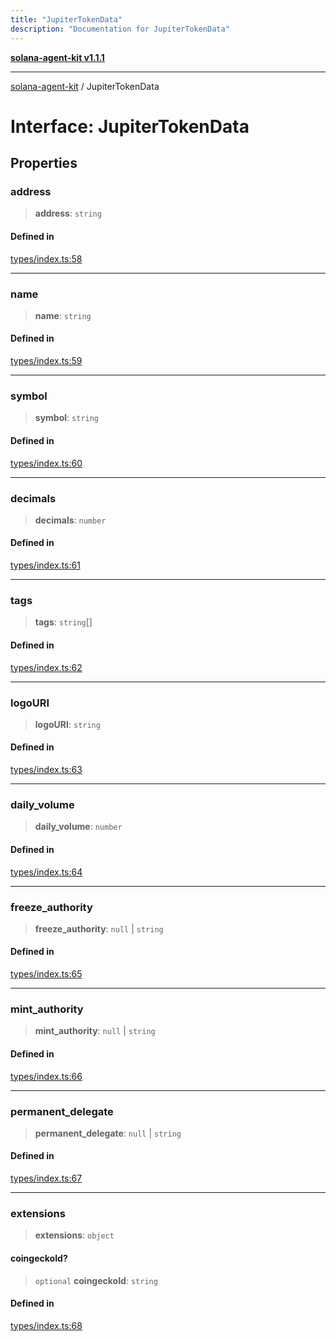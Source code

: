 ```yaml
---
title: "JupiterTokenData"
description: "Documentation for JupiterTokenData"
---
```


[**solana-agent-kit v1.1.1**](../README.md)

***

[solana-agent-kit](../README.md) / JupiterTokenData

# Interface: JupiterTokenData

## Properties

### address

> **address**: `string`

#### Defined in

[types/index.ts:58](https://github.com/scriptscrypt/solana-agent-kit/blob/a820222cbc6538b7b24a8b29ee43679a229c9635/src/types/index.ts#L58)

***

### name

> **name**: `string`

#### Defined in

[types/index.ts:59](https://github.com/scriptscrypt/solana-agent-kit/blob/a820222cbc6538b7b24a8b29ee43679a229c9635/src/types/index.ts#L59)

***

### symbol

> **symbol**: `string`

#### Defined in

[types/index.ts:60](https://github.com/scriptscrypt/solana-agent-kit/blob/a820222cbc6538b7b24a8b29ee43679a229c9635/src/types/index.ts#L60)

***

### decimals

> **decimals**: `number`

#### Defined in

[types/index.ts:61](https://github.com/scriptscrypt/solana-agent-kit/blob/a820222cbc6538b7b24a8b29ee43679a229c9635/src/types/index.ts#L61)

***

### tags

> **tags**: `string`[]

#### Defined in

[types/index.ts:62](https://github.com/scriptscrypt/solana-agent-kit/blob/a820222cbc6538b7b24a8b29ee43679a229c9635/src/types/index.ts#L62)

***

### logoURI

> **logoURI**: `string`

#### Defined in

[types/index.ts:63](https://github.com/scriptscrypt/solana-agent-kit/blob/a820222cbc6538b7b24a8b29ee43679a229c9635/src/types/index.ts#L63)

***

### daily\_volume

> **daily\_volume**: `number`

#### Defined in

[types/index.ts:64](https://github.com/scriptscrypt/solana-agent-kit/blob/a820222cbc6538b7b24a8b29ee43679a229c9635/src/types/index.ts#L64)

***

### freeze\_authority

> **freeze\_authority**: `null` \| `string`

#### Defined in

[types/index.ts:65](https://github.com/scriptscrypt/solana-agent-kit/blob/a820222cbc6538b7b24a8b29ee43679a229c9635/src/types/index.ts#L65)

***

### mint\_authority

> **mint\_authority**: `null` \| `string`

#### Defined in

[types/index.ts:66](https://github.com/scriptscrypt/solana-agent-kit/blob/a820222cbc6538b7b24a8b29ee43679a229c9635/src/types/index.ts#L66)

***

### permanent\_delegate

> **permanent\_delegate**: `null` \| `string`

#### Defined in

[types/index.ts:67](https://github.com/scriptscrypt/solana-agent-kit/blob/a820222cbc6538b7b24a8b29ee43679a229c9635/src/types/index.ts#L67)

***

### extensions

> **extensions**: `object`

#### coingeckoId?

> `optional` **coingeckoId**: `string`

#### Defined in

[types/index.ts:68](https://github.com/scriptscrypt/solana-agent-kit/blob/a820222cbc6538b7b24a8b29ee43679a229c9635/src/types/index.ts#L68)
